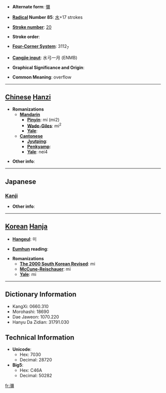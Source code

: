 * '''Alternate form''': [[彌]]

* '''[[Wiktionary:Chinese radical index| Radical]] Number 85''': [[Wiktionary:Chinese radical index 水|水]]+17 strokes

* '''[[Wiktionary:Chinese total strokes index|Stroke number]]''': [[Wiktionary:Chinese total strokes index 20|20]]

* '''Stroke order''': 

* '''[[Wiktionary:Chinese four corner index|Four-Corner System]]''': 3112<sub>7</sub>

* '''[[Wiktionary:Chinese Cangjie index|Cangjie input]]''': 水弓一月 (ENMB)

* '''Graphical Significance and Origin''': 

* '''Common Meaning''': overflow

----

== [[Chinese]] [[Hanzi]] ==

* '''Romanizations'''
** '''[[Mandarin]]'''
*** '''[[Pinyin]]''': mí (mi2)
*** '''[[Wade-Giles]]''': mi<sup>2</sup>
*** '''[[Yale]]''': 
** '''[[Cantonese]]'''
*** '''[[Jyutping]]''':
*** '''[[Penkyamp]]''': 
*** '''[[Yale]]''': nei4

* '''Other info''': 

----

==Japanese==
===[[Kanji]]===
{{kanji|on readings=[[び]] (bi), [[み]] (mi)
|kun readings=[[ながれる]] (nagareru), [[ながれ]] (nagare)
}}

* '''Other info''':  

----

== [[Korean]] [[Hanja]] ==

* '''[[Hangeul]]''': 미

* '''[[Eumhun]] reading''': 

* '''Romanizations'''
** '''[[The 2000 South Korean Revised Romanization|The 2000 South Korean Revised]]''': mi
** '''[[McCune-Reischauer]]''': mi
** '''[[Yale]]''': mi

----

== Dictionary Information ==

* KangXi: 0660.310
* Morohashi: 18690
* Dae Jaweon: 1070.220
* Hanyu Da Zidian: 31791.030

== Technical Information ==

* '''Unicode''':
** Hex: 7030
** Decimal: 28720
* '''Big5''':
** Hex: C46A
** Decimal: 50282

[[fr:瀰]]
